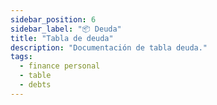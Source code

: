 ```yaml
---
sidebar_position: 6
sidebar_label: "📦 Deuda"
title: "Tabla de deuda"
description: "Documentación de tabla deuda."
tags:
  - finance personal
  - table
  - debts
---
```



<Title nameTable="debts" />

Lista de operaciones de tipo deuda.

## 📄 Columnas

<Field
  field="id"
  types="INT"
  isUnique
  isIncremental
  isPrimaryKey
  comments="Identificador único para la administración de deudas."
/>

<Field
  field="usr_id"
  types="INT"
  isDefaultNull
  isNull
  comments="Identificador del usuario quien hizo la operación."
/>

<Field
  field="cat_id"
  types="INT"
  isDefaultNull
  isNull
  comments="Identificador para la clasificación de la deuda por categoría (Opcional)."
/>

<Field
  field="name"
  types="VARCHAR(65)"
  isUnique
  comments="Nombre de la deuda."
/>

<Field
  field="amount"
  types="DOUBLE"
  defaultValue='0'
  isNull
  comments="Importe total de la deuda."
/>

<Field
  field="period"
  types="CHAR(15)"
  isDefaultNull
  isNull
  comments="Identificar del tipo de deuda [Diario|Semanal|Quincenal|Mensual|Anual]."
/>

<Field
  field="day"
  types="INT"
  isDefaultNull
  isNull
  comments="Dia de pago de deuda para tipo de periodo Mensual."
/>

<Field
  field="date_at"
  types="DATETIME"
  isDefaultNull
  isNull
  comments="Fecha de pago de deuda para tipo de periodo Anual."
/>

<Field
  field="observation"
  types="TEXT"
  isNull
  isDefaultNull
  comments="Observaciones de la clasificación, opcional."
/>

<Field
  field="file"
  types="VARCHAR(120)"
  isNull
  isDefaultNull
  comments="Captura del nombre del archivo, opcional."
/>

<Field
  field="status"
  types="CHAR(20)"
  defaultValue="Activo"
  comments="Estatus actual de la clasificación [Activo || Inactivo]."
/>

<Field
  field="created_at"
  types="TIMESTAMP"
  isNull
  defaultValue="NOW()"
  comments="Datos de auditoria, Fecha de alta del registro."
/>

<Field
  field="updated_at"
  types="TIMESTAMP"
  isNull
  defaultValue="NOW()"
  comments="Datos de auditoria, Fecha de actualización del registro."
/>

<Field
  field="deleted_at"
  types="TIMESTAMP"
  isNull
  isDefaultNull
  comments="Datos de auditoria, Fecha de baja del registro."
/>

## 📑 Indexes

<Index indexName="pkDebt" isPrimaryKey field="id" />

<Index indexName="ukDebt" isUnique field="name" />

## 🚏 Relaciones

<Relationship
  table="users"
  cardinality="➡1:N➡"
  foreign="debts"
  constraint="fkDebtUser"
  relationship="1:N"
  field_id="id"
/>

<Relationship
  table="debts"
  cardinality="➡1:N➡"
  foreign="categories"
  constraint="fkDebtCategory"
  relationship="1:N"
  field_id="id"
/>
